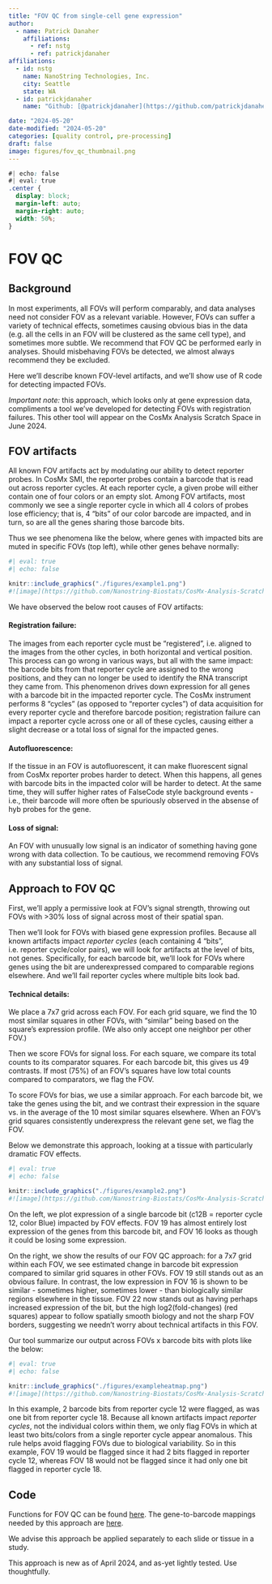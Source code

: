 ```yaml
---
title: "FOV QC from single-cell gene expression"
author:
  - name: Patrick Danaher
    affiliations:
      - ref: nstg
      - ref: patrickjdanaher
affiliations:
  - id: nstg
    name: NanoString Technologies, Inc.
    city: Seattle
    state: WA
  - id: patrickjdanaher
    name: "Github: [@patrickjdanaher](https://github.com/patrickjdanaher)"

date: "2024-05-20"
date-modified: "2024-05-20"
categories: [quality control, pre-processing]
draft: false
image: figures/fov_qc_thumbnail.png
---
```


```css
#| echo: false
#| eval: true
.center {
  display: block;
  margin-left: auto;
  margin-right: auto;
  width: 50%;
}

```


# FOV QC

## Background

In most experiments, all FOVs will perform comparably, and data analyses need not consider FOV as a relevant variable.
However, FOVs can suffer a variety of technical effects, sometimes causing obvious bias in the 
data (e.g. all the cells in an FOV will be clustered as the same cell type), and sometimes more subtle. 
We recommend that FOV QC be performed early in analyses. Should misbehaving FOVs be detected,
we almost always recommend they be excluded. 

Here we'll describe known FOV-level artifacts, and we'll show use of R code for detecting 
impacted FOVs.


*Important note:* this approach, which looks only at gene expression data, compliments
a tool we've developed for detecting FOVs with registration failures. 
This other tool will appear on the CosMx Analysis Scratch Space in June 2024.

## FOV artifacts

All known FOV artifacts act by modulating our ability to detect reporter probes. In CosMx SMI, the reporter probes contain a barcode that is read out across reporter cycles. At each reporter cycle, a given probe will either contain one of four colors or an empty slot.
Among FOV artifacts, most commonly we see a single reporter cycle in which all 4 colors of probes lose efficiency;
that is, 4 "bits" of our color barcode are impacted, and in turn, so are all the genes sharing those barcode bits. 

Thus we see phenomena like the below, where genes with impacted bits are muted in specific FOVs (top left), while other genes behave normally:

```r
#| eval: true
#| echo: false

knitr::include_graphics("./figures/example1.png")
#![image](https://github.com/Nanostring-Biostats/CosMx-Analysis-Scratch-Space/assets/4357938/3e3dbed6-5469-4bab-885e-ad1534dba420)
```



We have observed the below root causes of FOV artifacts:

#### Registration failure: 
The images from each reporter cycle must be "registered", i.e.
aligned to the images from the other cycles, in both horizontal and vertical position. 
This process can go wrong in various ways, but all with the same impact: the barcode bits 
from that reporter cycle are assigned to the wrong positions, and they can no longer be used
to identify the RNA transcript they came from. This phenomenon drives down expression
for all genes with a barcode bit in the impacted reporter cycle. 
The CosMx instrument performs 8 "cycles" (as opposed to "reporter cycles") of data acquisition for every reporter cycle and therefore barcode position;
registration failure can impact a reporter cycle across one or all of these cycles, causing
either a slight decrease or a total loss of signal for the impacted genes. 

#### Autofluorescence: 
If the tissue in an FOV is autofluorescent, it can make fluorescent 
signal from CosMx reporter probes harder to detect. When this happens, all genes with barcode
bits in the impacted color will be harder to detect. At the same time, they will
suffer higher rates of FalseCode style background events - i.e., their barcode will 
more often be spuriously observed in the absense of hyb probes for the gene. 

#### Loss of signal:
An FOV with unusually low signal is an indicator of something having gone wrong with data collection. 
To be cautious, we recommend removing FOVs with any substantial loss of signal.

## Approach to FOV QC

First, we'll apply a permissive look at FOV's signal strength, throwing out FOVs with >30% 
loss of signal across most of their spatial span. 

Then we'll look for FOVs with biased gene expression profiles.
Because all known artifacts impact *reporter cycles* (each containing 4 "bits", i.e. reporter cycle/color pairs), 
we will look for artifacts at the level of bits, not genes. 
Specifically, for each barcode bit, we'll look for FOVs where genes using the bit are
underexpressed compared to comparable regions elsewhere. 
And we'll fail reporter cycles where multiple bits look bad.

#### Technical details: 

We place a 7x7 grid across each FOV. For each grid square, we find the 10 most similar squares
in other FOVs, with "similar" being based on the square's expression profile. (We also only accept one 
neighbor per other FOV.)

Then we score FOVs for signal loss. For each square, we compare its total counts to its comparator squares. 
For each barcode bit, this gives us 49 contrasts. 
If most (75%) of an FOV's squares have low total counts compared to comparators, we flag the FOV.


To score FOVs for bias, we use a similar approach. 
For each barcode bit, we take the genes using the bit, and we contrast their 
expression in the square vs. in the average of the 10 most similar squares elsewhere. 
When an FOV's grid squares consistently underexpress the relevant gene set, we flag the FOV.

Below we demonstrate this approach, looking at a tissue with particularly dramatic FOV effects. 


```r
#| eval: true
#| echo: false

knitr::include_graphics("./figures/example2.png")
#![image](https://github.com/Nanostring-Biostats/CosMx-Analysis-Scratch-Space/assets/4357938/76c95e5d-9bef-4bea-9571-84b37cf9b988)
```

On the left, we plot expression of a single barcode bit (c12B = reporter cycle 12, color Blue) impacted by FOV effects. 
FOV 19 has almost entirely lost expression of the genes from this barcode bit,
and FOV 16 looks as though it could be losing some expression. 

On the right, we show the results of our FOV QC approach: for a 7x7 grid within 
each FOV, we see estimated change in barcode bit expression compared to similar 
grid squares in other FOVs. FOV 19 still stands out as an obvious failure. 
In contrast, the low expression in FOV 16 is shown to be similar - sometimes higher, sometimes lower - 
than biologically similar regions elsewhere in the tissue. 
FOV 22 now stands out as having perhaps increased expression of the bit, but the high
log2(fold-changes) (red squares) appear to follow spatially smooth biology and not the 
sharp FOV borders, suggesting we needn't worry about technical artifacts in this FOV. 

Our tool summarize our output across FOVs x barcode bits with plots like the below:


```r
#| eval: true
#| echo: false

knitr::include_graphics("./figures/exampleheatmap.png")
#![image](https://github.com/Nanostring-Biostats/CosMx-Analysis-Scratch-Space/assets/4357938/1faead6b-1111-4133-9c4d-555ebde70c6b)
```


In this example, 2 barcode bits from reporter cycle 12 were flagged, as was one bit from reporter cycle 18. 
Because all known artifacts impact *reporter cycles*, not the individual colors within them, we only flag FOVs
in which at least two bits/colors from a single reporter cycle appear anomalous. This rule helps avoid flagging
FOVs due to biological variability. 
So in this example, FOV 19 would be flagged since it had 2 bits flagged in reporter cycle 12,
whereas FOV 18 would not be flagged since it had only one bit flagged in reporter cycle 18.

## Code

Functions for FOV QC can be found [here](https://github.com/Nanostring-Biostats/CosMx-Analysis-Scratch-Space/tree/Main/_code/FOV%20QC){target="_blank"}.
The gene-to-barcode mappings needed by this approach are 
[here](https://github.com/Nanostring-Biostats/CosMx-Analysis-Scratch-Space/tree/Main/_code/FOV%20QC/barcodes_by_panel.RDS){target="_blank"}.

We advise this approach be applied separately to each slide or tissue in a study. 

This approach is new as of April 2024, and as-yet lightly tested. 
Use thoughtfully. 




